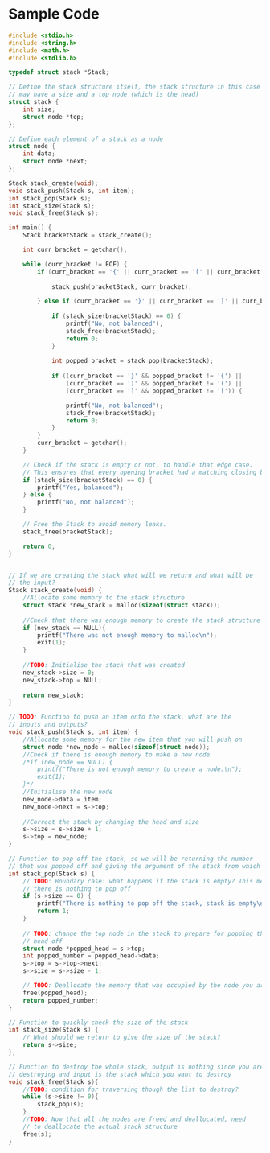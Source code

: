 # Sample Code

```c
#include <stdio.h>
#include <string.h>
#include <math.h>
#include <stdlib.h>

typedef struct stack *Stack;

// Define the stack structure itself, the stack structure in this case 
// may have a size and a top node (which is the head)
struct stack {
    int size;
    struct node *top;
};

// Define each element of a stack as a node
struct node {
    int data;
    struct node *next;
};

Stack stack_create(void);
void stack_push(Stack s, int item);
int stack_pop(Stack s);
int stack_size(Stack s);
void stack_free(Stack s);

int main() {
    Stack bracketStack = stack_create();

    int curr_bracket = getchar();

    while (curr_bracket != EOF) {
        if (curr_bracket == '{' || curr_bracket == '[' || curr_bracket == '(') {
            
            stack_push(bracketStack, curr_bracket);

        } else if (curr_bracket == '}' || curr_bracket == ']' || curr_bracket == ')') {
            
            if (stack_size(bracketStack) == 0) {
                printf("No, not balanced");
                stack_free(bracketStack);
                return 0;
            }
            
            int popped_bracket = stack_pop(bracketStack);
            
            if ((curr_bracket == '}' && popped_bracket != '{') ||
                (curr_bracket == ')' && popped_bracket != '(') ||
                (curr_bracket == ']' && popped_bracket != '[')) {

                printf("No, not balanced");
                stack_free(bracketStack);
                return 0;                 
            }
        }
        curr_bracket = getchar();
    }

    // Check if the stack is empty or not, to handle that edge case.
    // This ensures that every opening bracket had a matching closing bracket.
    if (stack_size(bracketStack) == 0) {
        printf("Yes, balanced");
    } else {
        printf("No, not balanced");
    }

    // Free the Stack to avoid memory leaks.
    stack_free(bracketStack);

    return 0;
}


// If we are creating the stack what will we return and what will be 
// the input?
Stack stack_create(void) {
    //Allocate some memory to the stack structure
    struct stack *new_stack = malloc(sizeof(struct stack));
    
    //Check that there was enough memory to create the stack structure
    if (new_stack == NULL){
        printf("There was not enough memory to malloc\n");
        exit(1);
    }
    
    //TODO: Initialise the stack that was created 
    new_stack->size = 0;
    new_stack->top = NULL;
    
    return new_stack;
}

// TODO: Function to push an item onto the stack, what are the 
// inputs and outputs?
void stack_push(Stack s, int item) {
    //Allocate some memory for the new item that you will push on
    struct node *new_node = malloc(sizeof(struct node));
    //Check if there is enough memory to make a new node
    /*if (new_node == NULL) {
        printf("There is not enough memory to create a node.\n");
        exit(1);
    }*/
    //Initialise the new node
    new_node->data = item;
    new_node->next = s->top;
    
    //Correct the stack by changing the head and size
    s->size = s->size + 1;
    s->top = new_node;
}

// Function to pop off the stack, so we will be returning the number
// that was popped off and giving the argument of the stack from which to pop
int stack_pop(Stack s) {
    // TODO: Boundary case: what happens if the stack is empty? This means
    // there is nothing to pop off
    if (s->size == 0) {
        printf("There is nothing to pop off the stack, stack is empty\n");
        return 1;
    }
    
    // TODO: change the top node in the stack to prepare for popping the 
    // head off
    struct node *popped_head = s->top;
    int popped_number = popped_head->data;
    s->top = s->top->next;
    s->size = s->size - 1;

    // TODO: Deallocate the memory that was occupied by the node you are popping
    free(popped_head);
    return popped_number;
}

// Function to quickly check the size of the stack
int stack_size(Stack s) {
    // What should we return to give the size of the stack?
    return s->size;
};

// Function to destroy the whole stack, output is nothing since you are 
// destroying and input is the stack which you want to destroy
void stack_free(Stack s){
    //TODO: condition for traversing though the list to destroy?
    while (s->size != 0){
        stack_pop(s);
    }
    //TODO: Now that all the nodes are freed and deallocated, need 
    // to deallocate the actual stack structure
    free(s);
}

```
